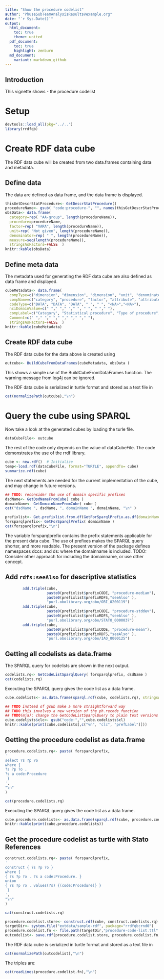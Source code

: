 ```yaml
---
title: "Show the procedure codelist"
author: "PhuseSubTeamAnalysisResults@example.org"
date: "`r Sys.Date()`"
output:
  html_document:
    toc: true
    theme: united
  pdf_document:
    toc: true
    highlight: zenburn
  md_document:
    variant: markdown_github
---
```


## Introduction
This vignette shows
- the procedure codelist

# Setup

```r
devtools::load_all(pkg="../..")
library(rrdfqb)
```

# Create RDF data cube
The RDF data cube will be created from two data.frames containing data and metadata.

## Define data
The data are defined as data frame, and the data frame is displayed.
```r
thisGetDescrStatProcedure<- GetDescrStatProcedure()
procedureName<- gsub( "code:procedure-", "", names(thisGetDescrStatProcedure))
obsData<- data.frame(
  category=rep( "AA-group", length(procedureName)),
  procedure=procedureName,
  factor=rep( "VARA", length(procedureName)),
  unit=rep( "Not given", length(procedureName)),
  denominator=rep( " ", length(procedureName)),
  measure=seq(length(procedureName)),
  stringsAsFactors=FALSE  )
knitr::kable(obsData)
```

## Define meta data
The metadata used for generating the RDF data cube are also defined as data frame and displayed.
```r
cubeMetadata<- data.frame(
  compType=c("dimension", "dimension", "dimension", "unit", "denominator", "measure", "metadata"),
  compName=c("category", "procedure", "factor", "attribute", "attribute", "measure", "domainName"),
  codeType=c("DATA", "DATA", "DATA", " ", " ", "<NA>","<NA>"),
  nciDomainValue=c(" "," "," "," ", " ", " "," "),
  compLabel=c("Category", "Statistical procedure", "Type of procedure", "Result", "Unit", "Denominator", "EXAMPLE"),
  Comment=c(" "," "," "," "," "," "," "),
  stringsAsFactors=FALSE  )
knitr::kable(cubeMetadata)
```

## Create RDF data cube

The RDF data cube for the data above is created using
```r
outcube<- BuildCubeFromDataFrames(cubeMetadata, obsData )
```
This shows a simple use of the BuildCubeFromDataFrames function. 
The warning message from log4j can be ignored.

The RDF data cube is serialized in turtle format and stored as a text file in
```r
cat(normalizePath(outcube),"\n")
```

# Query the cube using SPARQL

Now take a look at the generated cubes by loading the turle file.

```r
dataCubeFile<- outcube
```

The rest of the code only depends on the value of dataCubeFile.
The code demonstrates the use of the rrdf library.

```r
cube <- new.rdf()  # Initialize
temp<-load.rdf(dataCubeFile, format="TURTLE", appendTo= cube)
summarize.rdf(cube)
```

The next statements are needed for the current implementation of the cube, and may change in future versions.
```r
## TODO: reconsider the use of domain specific prefixes
dsdName<- GetDsdNameFromCube( cube )
domainName<- GetDomainNameFromCube( cube )
cat("dsdName ", dsdName, ", domainName ", domainName, "\n" )

prefixlist<- Get.prefixlist.from.df(GetForSparqlPrefix.as.df(domainName=domainName))
forsparqlprefix<- GetForSparqlPrefix( domainName )
cat(forsparqlprefix,"\n")
```

The variable forsparqlprefix contains the prefix statements applicable
for the present data cube. The use of prefixes makes the SPARQL query
shorter, and more readable. The present version of the package defines
namespaces dccs: and ds: where the domainname is included.
TODO: Consider other approach for including the domainname, or use other concept.

## Add `rdfs:seeAlso` for descriptive statistics

```r
        add.triple(cube,
                   paste0(prefixlist$prefixCODE, "procedure-median"),
                   paste0(prefixlist$prefixRDFS,"seeAlso" ),
                   "purl.obolibrary.org/obo/OBI_0200119")
        add.triple(cube,
                   paste0(prefixlist$prefixCODE, "procedure-stddev"),
                   paste0(prefixlist$prefixRDFS,"seeAlso" ),
                   "purl.obolibrary.org/obo/STATO_0000037")
        add.triple(cube,
                   paste0(prefixlist$prefixCODE, "procedure-mean"),
                   paste0(prefixlist$prefixRDFS,"seeAlso" ),
                   "purl.obolibrary.org/obo/IAO_0000125")
```


## Getting all codelists as data.frame

The SPARQL query for codelists are shown in the next output.
```r
codelists.rq<- GetCodeListSparqlQuery( forsparqlprefix, dsdName )
cat(codelists.rq)
```

Executing the SPARQL query gives the code list as a data frame.
```r
cube.codelists<- as.data.frame(sparql.rdf(cube, codelists.rq), stringsAsFactors=FALSE)

## TODO instead of gsub make a more straightforward way
## TODO this involves a new version of the ph.recode function
## TODO(mja): change the GetCodeListSparqlQuery to plain text versions of the clc also
cube.codelists$clc<- gsub("code:","",cube.codelists$cl)
knitr::kable(print(cube.codelists[,c("vn", "clc", "prefLabel")]))

```

## Getting the procedure codelist as data.frame

```r
procedure.codelists.rq<- paste( forsparqlprefix,
'
select ?s ?p ?o
where { 
?s ?p ?o .
?s a code:Procedure
 }    
',
"\n"
)

cat(procedure.codelists.rq)
```

Executing the SPARQL query gives the code list as a data frame.
```r
cube.procedure.codelists<- as.data.frame(sparql.rdf(cube, procedure.codelists.rq), stringsAsFactors=FALSE)
knitr::kable(print(cube.procedure.codelists))

```

## Get the procedure codelist as turtle with Stato References

```r
construct.codelists.rq<- paste( forsparqlprefix,
'
construct { ?s ?p ?o } 
where { 
{ ?s ?p ?o . ?s a code:Procedure. }
union
{ ?s ?p ?o . values(?s) {(code:Procedure)} }
 } 
',
"\n"
)

cat(construct.codelists.rq)
```

```r
procedure.codelist.store<- construct.rdf(cube, construct.codelists.rq)
targetDir<- system.file("extdata/sample-rdf", package="rrdfqbcrnd0")
procedure.codelist.fn <- file.path(targetDir,"procedure-code-list.ttl" ) # Full path to file
outcodelist<- save.rdf(procedure.codelist.store, procedure.codelist.fn, format="TURTLE")
```

The RDF data cube is serialized in turtle format and stored as a text file in
```r
cat(normalizePath(outcodelist),"\n")
```

The triples are:
```r
cat(readLines(procedure.codelist.fn),"\n")
```

